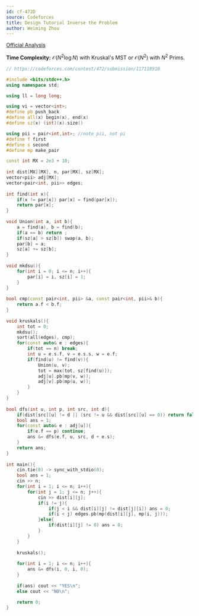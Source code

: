 ---
id: cf-472D
source: Codeforces
title: Design Tutorial Inverse the Problem
author: Weiming Zhou
---

[Official Analysis](https://codeforces.com/blog/entry/14028)

**Time Complexity:** $\mathcal{O}(N^2\log N)$ with Kruskal's MST or $\mathcal{O}(N^2)$ with $N^2$ Prims.

<LanguageSection>

<CPPSection>

```cpp
// https://codeforces.com/contest/472/submission/117118910

#include <bits/stdc++.h> 
using namespace std;

using ll = long long;

using vi = vector<int>;
#define pb push_back
#define all(x) begin(x), end(x)
#define sz(x) (int)(x).size()

using pii = pair<int,int>; //note pii, not pi
#define f first
#define s second
#define mp make_pair

const int MX = 2e3 + 10;
 
int dist[MX][MX], n, par[MX], sz[MX];
vector<pii> adj[MX];
vector<pair<int, pii>> edges;
 
int find(int x){
	if(x != par[x]) par[x] = find(par[x]); 
	return par[x];
}
 
void Union(int a, int b){
	a = find(a), b = find(b);
	if(a == b) return ;
	if(sz[a] > sz[b]) swap(a, b);
	par[b] = a;
	sz[a] += sz[b];
}
	
void mkdsu(){
	for(int i = 0; i <= n; i++){
		par[i] = i, sz[i] = 1;
	}
}
 
bool cmp(const pair<int, pii> &a, const pair<int, pii>& b){
	return a.f < b.f;
}
 
void kruskals(){
	int tot = 0;
	mkdsu();
	sort(all(edges), cmp); 
	for(const auto& e : edges){
		if(tot == n) break;
		int u = e.s.f, v = e.s.s, w = e.f;
		if(find(u) != find(v)){
			Union(u, v);
			tot = max(tot, sz[find(u)]);
			adj[u].pb(mp(v, w)); 
			adj[v].pb(mp(u, w));
		}
	}
}
 
bool dfs(int u, int p, int src, int d){
	if(dist[src][u] != d || (src != u && dist[src][u] == 0)) return false; 
	bool ans = 1;
	for(const auto& e : adj[u]){
		if(e.f == p) continue;
		ans &= dfs(e.f, u, src, d + e.s); 
	}
	return ans;
}
 
int main(){
	cin.tie(0) -> sync_with_stdio(0);
	bool ans = 1; 
	cin >> n;
	for(int i = 1; i <= n; i++){
		for(int j = 1; j <= n; j++){
			cin >> dist[i][j];
			if(i != j){
				if(j < i && dist[i][j] != dist[j][i]) ans = 0; 
				if(i < j) edges.pb(mp(dist[i][j], mp(i, j)));
			}else{
				if(dist[i][j] != 0) ans = 0; 
			}
		}
	}
	
	kruskals();
	
	for(int i = 1; i <= n; i++){
		ans &= dfs(i, 0, i, 0);
	}
	
	if(ans) cout << "YES\n";
	else cout << "NO\n";
	
	return 0;
}
 
```

</CPPSection>

</LanguageSection>
